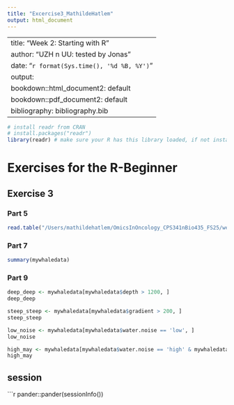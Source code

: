 ```yaml
---
title: "Excercise3_MathildeHatlem"
output: html_document
---
```


---
title: "Week 2: Starting with R"
author: "UZH n UU: tested by Jonas"
date: "`r format(Sys.time(), '%d %B, %Y')`"
output:
  bookdown::html_document2: default
  bookdown::pdf_document2: default
bibliography: bibliography.bib
---

```r
# install readr from CRAN
# install.packages("readr")
library(readr) # make sure your R has this library loaded, if not install it (see line above)
```

# Exercises for the R-Beginner

## Exercise 3
### Part 5
```r
read.table("/Users/mathildehatlem/OmicsInOncology_CPS341nBio435_FS25/week2/data4exercises/mywhaledata.tsv", header = TRUE, sep = "\t", stringsAsFactors = TRUE)
```
### Part 7
```r
summary(mywhaledata)
```
### Part 9
```r
deep_deep <- mywhaledata[mywhaledata$depth > 1200, ]
deep_deep

steep_steep <- mywhaledata[mywhaledata$gradient > 200, ]
steep_steep

low_noise <- mywhaledata[mywhaledata$water.noise == 'low', ]
low_noise

high_may <- mywhaledata[mywhaledata$water.noise == 'high' & mywhaledata$month == 'may', ]
high_may

```




## session
```r
pander::pander(sessionInfo())
